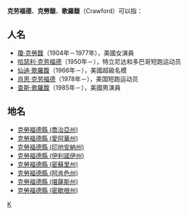 '''克劳福德'''、'''克勞馥'''、'''歌羅馥'''（Crawford）可以指：

== 人名 ==
* [[瓊·克勞馥|瓊·克勞馥]]（1904年－1977年），美國女演員
* [[哈瑟利·克劳福德|哈瑟利·克劳福德]]（1950年－），特立尼达和多巴哥短跑运动员
* [[仙迪·歌羅馥|仙迪·歌羅馥]]（1966年－），美國超級名模
* [[肖恩·克劳福德|肖恩·克劳福德]]（1978年－），美国短跑运动员
* [[查斯·歌羅馥|查斯·歌羅馥]]（1985年－），美國男演員

== 地名 ==
* [[克勞福德縣_(喬治亞州)|克勞福德縣 (喬治亞州)]]
* [[克勞福德縣_(愛阿華州)|克勞福德縣 (愛阿華州)]]
* [[克勞福德縣_(印地安納州)|克勞福德縣 (印地安納州)]]
* [[克勞福德縣_(伊利諾伊州)|克勞福德縣 (伊利諾伊州)]]
* [[克勞福德縣_(密蘇里州)|克勞福德縣 (密蘇里州)]]
* [[克勞福德縣_(阿肯色州)|克勞福德縣 (阿肯色州)]]
* [[克勞福德縣_(堪薩斯州)|克勞福德縣 (堪薩斯州)]]
* [[克勞福德縣_(密歇根州)|克勞福德縣 (密歇根州)]]

{{Disambiguation|K|Cat=四字姓氏消歧义}}
[[Category:四字地名译名消歧义|K]]
